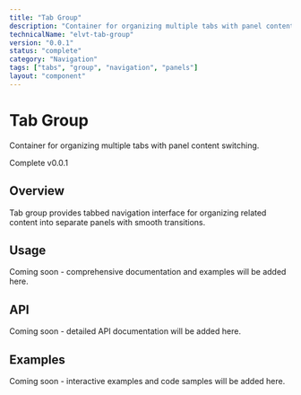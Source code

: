 ```yaml
---
title: "Tab Group"
description: "Container for organizing multiple tabs with panel content switching."
technicalName: "elvt-tab-group"
version: "0.0.1"
status: "complete"
category: "Navigation"
tags: ["tabs", "group", "navigation", "panels"]
layout: "component"
---
```


# Tab Group

Container for organizing multiple tabs with panel content switching.

<elvt-badge tone="success" size="small">Complete</elvt-badge> <elvt-badge tone="neutral" size="small">v0.0.1</elvt-badge>

## Overview

Tab group provides tabbed navigation interface for organizing related content into separate panels with smooth transitions.

## Usage

Coming soon - comprehensive documentation and examples will be added here.

## API

Coming soon - detailed API documentation will be added here.

## Examples

Coming soon - interactive examples and code samples will be added here.